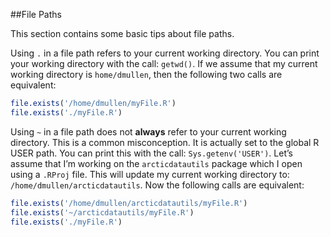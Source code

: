 ##File Paths

This section contains some basic tips about file paths.

Using `.` in a file path refers to your current working directory. You can print your working directory with the call: `getwd()`.  If we assume that my current working directory is `home/dmullen`, then the following two calls are equivalent: 
```r
file.exists('/home/dmullen/myFile.R')
file.exists('./myFile.R')
```

Using `~` in a file path does not **always** refer to your current working directory.  This is a common misconception.  It is actually set to the global R USER path.  You can print this with the call: `Sys.getenv('USER')`.  Let's assume that I'm working on the `arcticdatautils` package which I open using a `.RProj` file.  This will update my current working directory to: `/home/dmullen/arcticdatautils`.  Now the following calls are equivalent: 
```r
file.exists('/home/dmullen/arcticdatautils/myFile.R')
file.exists('~/arcticdatautils/myFile.R')
file.exists('./myFile.R')
```


